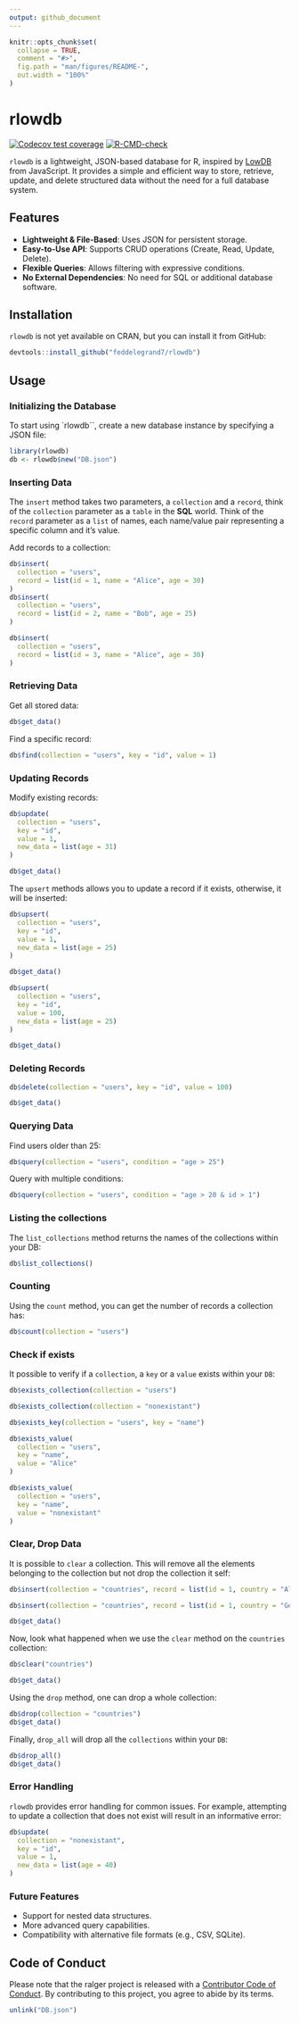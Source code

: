 ```yaml
---
output: github_document
---
```


<!-- README.md is generated from README.Rmd. Please edit that file -->

```r
knitr::opts_chunk$set(
  collapse = TRUE,
  comment = "#>",
  fig.path = "man/figures/README-",
  out.width = "100%"
)
```

# rlowdb

<!-- badges: start -->
[![Codecov test coverage](https://codecov.io/gh/feddelegrand7/rlowdb/branch/main/graph/badge.svg)](https://app.codecov.io/gh/feddelegrand7/rlowdb?branch=main)
[![R-CMD-check](https://github.com/feddelegrand7/rlowdb/actions/workflows/R-CMD-check.yaml/badge.svg)](https://github.com/feddelegrand7/rlowdb/actions/workflows/R-CMD-check.yaml)
<!-- badges: end -->

`rlowdb` is a lightweight, JSON-based database for R, inspired by [LowDB](https://github.com/typicode/lowdb) from JavaScript. It provides a simple and efficient way to store, retrieve, update, and delete structured data without the need for a full database system.

## Features

- **Lightweight & File-Based**: Uses JSON for persistent storage.
- **Easy-to-Use API**: Supports CRUD operations (Create, Read, Update, Delete).
- **Flexible Queries**: Allows filtering with expressive conditions.
- **No External Dependencies**: No need for SQL or additional database software.

## Installation

`rlowdb` is not yet available on CRAN, but you can install it from GitHub:

```r
devtools::install_github("feddelegrand7/rlowdb")
```


## Usage
### Initializing the Database
To start using `rlowdb``, create a new database instance by specifying a JSON file:

```r
library(rlowdb)
db <- rlowdb$new("DB.json")
```

### Inserting Data

The `insert` method takes two parameters, a `collection` and a `record`, think of the `collection` parameter as a `table` in the __SQL__ world. Think of the `record` parameter as a `list` of names, each name/value pair representing a specific column and it's value.

Add records to a collection:

```r
db$insert(
  collection = "users", 
  record = list(id = 1, name = "Alice", age = 30)
)
db$insert(
  collection = "users", 
  record = list(id = 2, name = "Bob", age = 25)
)

db$insert(
  collection = "users", 
  record = list(id = 3, name = "Alice", age = 30)
)
```


### Retrieving Data

Get all stored data:

```r
db$get_data()
```

Find a specific record:

```r
db$find(collection = "users", key = "id", value = 1)
```

### Updating Records

Modify existing records:

```r
db$update(
  collection = "users", 
  key = "id", 
  value = 1, 
  new_data = list(age = 31)
)

db$get_data()
```

The `upsert` methods allows you to update a record if it exists, otherwise, it will be inserted:

```r
db$upsert(
  collection = "users", 
  key = "id", 
  value = 1, 
  new_data = list(age = 25)
)

db$get_data()
```

```r
db$upsert(
  collection = "users", 
  key = "id", 
  value = 100, 
  new_data = list(age = 25)
)

db$get_data()
```


### Deleting Records

```r
db$delete(collection = "users", key = "id", value = 100) 

db$get_data()
```

### Querying Data

Find users older than 25:

```r
db$query(collection = "users", condition = "age > 25")
```

Query with multiple conditions:

```r
db$query(collection = "users", condition = "age > 20 & id > 1")
```


### Listing the collections

The `list_collections` method returns the names of the collections within your DB:

```r
db$list_collections()
```

### Counting 

Using the `count` method, you can get the number of records a collection has:

```r
db$count(collection = "users") 
```


### Check if exists

It possible to verify if a `collection`, a `key` or a `value` exists within your `DB`:

```r
db$exists_collection(collection = "users")
```

```r
db$exists_collection(collection = "nonexistant")
```
```r
db$exists_key(collection = "users", key = "name")
```
```r
db$exists_value(
  collection = "users",
  key = "name",
  value = "Alice"
)
```

```r
db$exists_value(
  collection = "users",
  key = "name",
  value = "nonexistant"
)
```

### Clear, Drop Data

It is possible to `clear` a collection. This will remove all the elements belonging to the collection but not drop the collection it self: 

```r
db$insert(collection = "countries", record = list(id = 1, country = "Algeria", continent = "Africa"))

db$insert(collection = "countries", record = list(id = 1, country = "Germany", continent = "Europe"))

db$get_data()
```

Now, look what happened when we use the `clear` method on the `countries` collection: 

```r
db$clear("countries")

db$get_data()
```


Using the `drop` method, one can drop a whole collection: 

```r
db$drop(collection = "countries")
db$get_data()
```

Finally, `drop_all` will drop all the `collections` within your `DB`: 


```r
db$drop_all()
db$get_data()
```

### Error Handling

`rlowdb` provides error handling for common issues. For example, attempting to update a collection that does not exist will result in an informative error: 

```r
db$update(
  collection = "nonexistant", 
  key = "id",
  value = 1, 
  new_data = list(age = 40)
)  
```

### Future Features

- Support for nested data structures.
- More advanced query capabilities.
- Compatibility with alternative file formats (e.g., CSV, SQLite).


## Code of Conduct

Please note that the ralger project is released with a [Contributor Code of Conduct](https://contributor-covenant.org/version/2/0/CODE_OF_CONDUCT.html). By contributing to this project, you agree to abide by its terms.



```r
unlink("DB.json")
```






